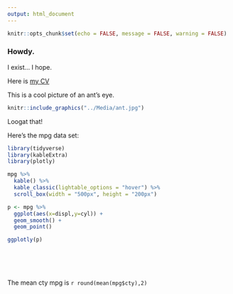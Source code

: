```yaml
---
output: html_document
---
```


```r
knitr::opts_chunk$set(echo = FALSE, message = FALSE, warning = FALSE)
```

### Howdy.

I exist... I hope.

Here is [my CV](https://github.com/AMAceituna/AMAceituna.github.io/blob/main/Media/CVwebsite.pdf)

This is a cool picture of an ant's eye.

```r
knitr::include_graphics("../Media/ant.jpg")
```

Loogat that!

Here's the mpg data set:
```r
library(tidyverse)
library(kableExtra)
library(plotly)

mpg %>%
  kable() %>%
  kable_classic(lightable_options = "hover") %>% 
  scroll_box(width = "500px", height = "200px")

p <- mpg %>% 
  ggplot(aes(x=displ,y=cyl)) +
  geom_smooth() +
  geom_point()

ggplotly(p)
  
```
<br><br><br>
The mean cty mpg is `r round(mean(mpg$cty),2)`


